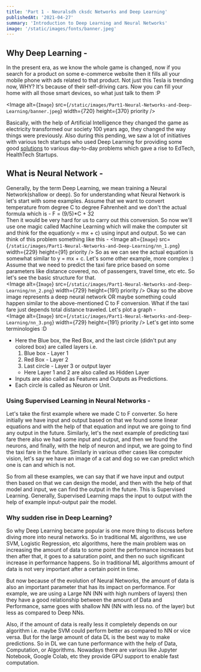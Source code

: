 ```yaml
---
title: 'Part 1 - Neuralsdh cksdc Networks and Deep Learning'
publishedAt: '2021-04-27'
summary: 'Introduction to Deep Learning and Neural Networks'
image: '/static/images/fonts/banner.jpeg'
---
```


## Why Deep Learning -
In the present era, as we know the whole game is changed, now if you search for a product on some e-commerce website then it fills all your mobile phone with ads related to that product. Not just this Tesla is trending now, WHY? It's because of their self-driving cars. Now you can fill your home with all those smart devices, so what just talk to them :P   

<Image
  alt={`Image`}
  src={`/static/images/Part1-Neural-Networks-and-Deep-Learning/banner.jpeg`}
  width={720}
  height={370}
  priority
/>  

Basically, with the help of Artificial Intelligence they changed the game as electricity transformed our society 100 years ago, they changed the way things were previously. Also during this pending, we saw a lot of initiatives with various tech startups who used Deep Learning for providing some good [solutions](https://analyticsindiamag.com/11-startups-in-india-using-ai-and-robotics-to-fight-covid-19/) to various day-to-day problems which gave a rise to EdTech, HealthTech Startups.   

## What is Neural Network - 
Generally, by the term Deep Learning, we mean training a Neural Network(shallow or deep). So for understanding what Neural Network is let's start with some examples. Assume that we want to convert temperature from degree C to degree Fahrenheit and we don't the actual formula which is -  F = (9/5)*C + 32   
Then it would be very hard for us to carry out this conversion. So now we'll use one magic called Machine Learning which will make the computer sit and think for the equation(y = mx + c) using input and output. So we can think of this problem something like this - 
<Image
  alt={`Image`}
  src={`/static/images/Part1-Neural-Networks-and-Deep-Learning/nn_1.png`}
  width={229}
  height={91}
  priority
/> 
So as we can see the actual equation is somewhat similar to y = mx + c. Let's some other example, more complex :)   
Assume that we need to predict the taxi fare price based on some parameters like distance covered, no. of passengers, travel time, etc etc. So let's see the basic structure for that.  
<Image
  alt={`Image`}
  src={`/static/images/Part1-Neural-Networks-and-Deep-Learning/nn_2.png`}
  width={729}
  height={191}
  priority
/> 
Okay so the above image represents a deep neural network OR maybe something could happen similar to the above-mentioned C to F conversion. What if the taxi fare just depends total distance traveled. Let's plot a graph -  
<Image
  alt={`Image`}
  src={`/static/images/Part1-Neural-Networks-and-Deep-Learning/nn_3.png`}
  width={729}
  height={191}
  priority
/> 
Let's get into some terminologies :D
- Here the Blue box, the Red Box, and the last circle (didn't put any colored box) are called layers i.e.
    1. Blue box - Layer 1
    2. Red Box - Layer 2
    3. Last circle - Layer 3 or output layer
    * Here Layer 1 and 2 are also called as Hidden Layer
- Inputs are also called as Features and Outputs as Predictions.
- Each circle is called as Neuron or Unit.  

### Using Supervised Learning in Neural Networks -
Let's take the first example where we made C to F converter. So here initially we have input and output based on that we found some linear equations and with the help of that equation and input we are going to find any output in the future. Similarly, let's the next example of predicting taxi fare there also we had some input and output, and then we found the neurons, and finally, with the help of neuron and input, we are going to find the taxi fare in the future. Similarly in various other cases like computer vision, let's say we have an image of a cat and dog so we can predict which one is can and which is not.   

So from all these examples, we can say that if we have input and output then based on that we can design the model, and then with the help of that model and input, we can find the output in the future. This is Supervised Learning. Generally, Supervised Learning maps the input to output with the help of example input-output pair the model.   
### Why sudden rise in Deep Learning? 
So why Deep Learning became popular is one more thing to discuss before diving more into neural networks. So in traditional ML algorithms, we use SVM, Logistic Regression, etc algorithms, here the main problem was on increasing the amount of data to some point the performance increases but then after that, it goes to a saturation point, and then no such significant increase in performance happens. So in traditional ML algorithms amount of data is not very important after a certain point in time.  

But now because of the evolution of Neural Networks, the amount of data is also an important parameter that has its impact on performance. For example, we are using a Large NN (NN with high numbers of layers) then they have a good relationship between the amount of Data and Performance, same goes with shallow NN (NN with less no. of the layer) but less as compared to Deep NNs.   

Also, if the amount of data is really less it completely depends on our algorithm i.e. maybe SVM could perform better as compared to NN or vice versa. But for the large amount of data DL is the best way to make predictions. So in DL we can tune performance with the help of Data, Computation, or Algorithms. Nowadays there are various like Jupyter Notebook, Google Colab, etc they provide GPU support to enable fast computation.  

